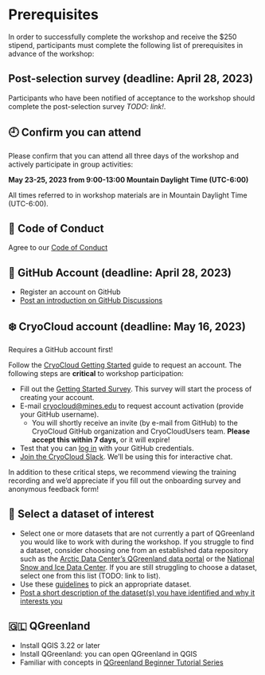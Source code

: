 # Prerequisites

In order to successfully complete the workshop and receive the $250 stipend,
participants must complete the following list of prerequisites in advance of the
workshop:

## Post-selection survey (deadline: April 28, 2023)

Participants who have been notified of acceptance to the workshop should
complete the post-selection survey _TODO: link!_.


## 🕘 Confirm you can attend

Please confirm that you can attend all three days of the workshop and
actively participate in group activities:

**May 23-25, 2023 from 9:00-13:00 Mountain Daylight Time (UTC-6:00)**


::: {.callout-note}
All times referred to in workshop materials are in Mountain Daylight Time
(UTC-6:00).
:::


## 📏 Code of Conduct

Agree to our [Code of Conduct](/CODE_OF_CONDUCT.md)


## 🐙 GitHub Account (deadline: April 28, 2023)

* Register an account on GitHub
* [Post an introduction on GitHub
    Discussions](https://github.com/nsidc/qgreenland-2023-researcher-workshop/discussions/new?category=introductions)


## ❄️ CryoCloud account (deadline: May 16, 2023)

::: {.callout-warning}
Requires a GitHub account first!
:::

Follow the [CryoCloud Getting
Started](https://book.cryointhecloud.com/content/Getting_Started.html) guide to
request an account. The following steps are **critical** to workshop participation:

* Fill out the [Getting Started
  Survey](https://docs.google.com/forms/d/e/1FAIpQLScb2B5LRy7qU9qDfUp5a51n87sumOxivXbQhc02wFX_FxEbXg/viewform).
  This survey will start the process of creating your account.
* E-mail <cryocloud@mines.edu> to request account activation (provide your GitHub
  username).
    * You will shortly receive an invite (by e-mail from GitHub) to the CryoCloud GitHub
      organization and CryoCloudUsers team. **Please accept this within 7 days,** or it
      will expire!
* Test that you can [log in](https://hub.cryointhecloud.com/) with your GitHub
  credentials.
* [Join the CryoCloud
  Slack](https://join.slack.com/t/cryospherecloud/shared_invite/zt-1isgbeuhh-q~cYYKtn_6i3PR1alGca_g).
  We'll be using this for interactive chat.

In addition to these critical steps, we recommend viewing the training recording and
we'd appreciate if you fill out the onboarding survey and anonymous feedback form!


## 💾 Select a dataset of interest

* Select one or more datasets that are not currently a part of QGreenland you
  would like to work with during the workshop. If you struggle to find a
  dataset, consider choosing one from an established data repository such as
  the [Arctic Data Center's QGreenland data
  portal](https://arcticdata.io/catalog/portals/QGreenland/Data) or the [National
  Snow and Ice Data Center](https://nsidc.org/data/explore-data). If you are
  still struggling to choose a dataset, select one from this list (TODO: link to
  list).
* Use these [guidelines](dataset-selection.md) to pick an appropriate dataset.
* [Post a short description of the dataset(s) you have identified and why it
  interests you](https://github.com/nsidc/qgreenland-2023-researcher-workshop/discussions/new?category=dataset-ideas)


## 🇬🇱 QGreenland

* Install QGIS 3.22 or later
* Install QGreenland: you can open QGreenland in QGIS
* Familiar with concepts in [QGreenland Beginner Tutorial
    Series](https://www.youtube.com/watch?v=gD0vkP5JUmA&list=PLSRiyMridUCwyu-vqpAFtm8bVERgTvs7q)
